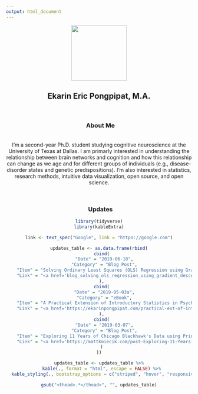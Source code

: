 ```yaml
---
output: html_document
---
```


<center>

<img src="images/profile-picture-circle.png" width="150px">

## Ekarin Eric Pongpipat, M.A.

<br>

### <i class="fas fa-info-circle"></i> &nbsp; About Me
<br>I'm a second-year Ph.D. student studying cognitive neuroscience at the University of Texas at Dallas. I am primarly interested in understanding the relationship between brain networks and cognition and how this relationship can change as we age and for different groups of individuals (e.g., disease-disorder states and genetic predispositions). I'm also interested in statistics, research methods, intuitive data visualization, open source, and open science.

<br>

### <i class="fas fa-sync-alt"></i> &nbsp; Updates
```r
library(tidyverse)
library(kableExtra)

link <- text_spec("Google", link = "https://google.com")

updates_table <- as.data.frame(rbind(
  cbind(
    "Date" = "2019-06-10",
    "Category" = "Blog Post",
    "Item" = "Solving Ordinary Least Squares (OLS) Regression using Gradient Descent",
    "Link" = "<a href='blog_solving_ols_regression_using_gradient_descent.html'><i class='fas fa-link'></i></a>"
  ),
  cbind(
    "Date" = "2019-05-03a",
    "Category" = "eBook",
    "Item" = "A Practical Extension of Introductory Statistics in Psychology using R",
    "Link" = "<a href='https://ekarinpongpipat.com/practical-ext-of-intro-stats-in-psy-using-R/', target='_blank'><i class='fas fa-link'></i></a>"
  ),
  cbind(
    "Date" = "2019-03-07",
    "Category" = "Blog Post",
    "Item" = "Exploring 11 Years of Chicago Blackhawk's Data using Principal Components Analysis",
    "Link" = "<a href='https://mattkmiecik.com/post-Exploring-11-Years-of-Chicago-Blackhawks-Data-using-Principal-Components-Analysis.html', target='_blank'><i class='fas fa-link'></i></a>"
  )
))

updates_table <- updates_table %>%
  kable(., format = "html", escape = FALSE) %>%
  kable_styling(., bootstrap_options = c("striped", "hover", "responsive"), full_width = FALSE)

gsub("<thead>.*</thead>", "", updates_table)
```

</center>

